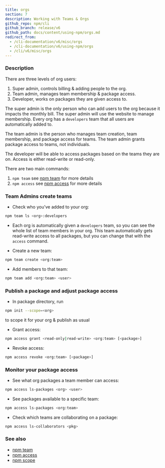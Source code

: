 ```yaml
---
title: orgs
section: 7
description: Working with Teams & Orgs
github_repo: npm/cli
github_branch: release/v6
github_path: docs/content/using-npm/orgs.md
redirect_from:
  - /cli-documentation/v6/misc/orgs
  - /cli-documentation/v6/using-npm/orgs
  - /cli/v6/misc/orgs
---
```


### Description

There are three levels of org users:

1. Super admin, controls billing & adding people to the org.
2. Team admin, manages team membership & package access.
3. Developer, works on packages they are given access to.

The super admin is the only person who can add users to the org because it impacts the monthly bill. The super admin will use the website to manage membership. Every org has a `developers` team that all users are automatically added to.

The team admin is the person who manages team creation, team membership, and package access for teams. The team admin grants package access to teams, not individuals.

The developer will be able to access packages based on the teams they are on. Access is either read-write or read-only.

There are two main commands:

1. `npm team` see [npm team](/cli/v6/commands/npm-team) for more details
2. `npm access` see [npm access](/cli/v6/commands/npm-access) for more details

### Team Admins create teams

- Check who you’ve added to your org:

```bash
npm team ls <org>:developers
```

- Each org is automatically given a `developers` team, so you can see the whole list of team members in your org. This team automatically gets read-write access to all packages, but you can change that with the `access` command.

- Create a new team:

```bash
npm team create <org:team>
```

- Add members to that team:

```bash
npm team add <org:team> <user>
```

### Publish a package and adjust package access

- In package directory, run

```bash
npm init --scope=<org>
```

to scope it for your org & publish as usual

- Grant access:

```bash
npm access grant <read-only|read-write> <org:team> [<package>]
```

- Revoke access:

```bash
npm access revoke <org:team> [<package>]
```

### Monitor your package access

- See what org packages a team member can access:

```bash
npm access ls-packages <org> <user>
```

- See packages available to a specific team:

```bash
npm access ls-packages <org:team>
```

- Check which teams are collaborating on a package:

```bash
npm access ls-collaborators <pkg>
```

### See also

- [npm team](/cli/v6/commands/npm-team)
- [npm access](/cli/v6/commands/npm-access)
- [npm scope](/cli/v6/using-npm/scope)
